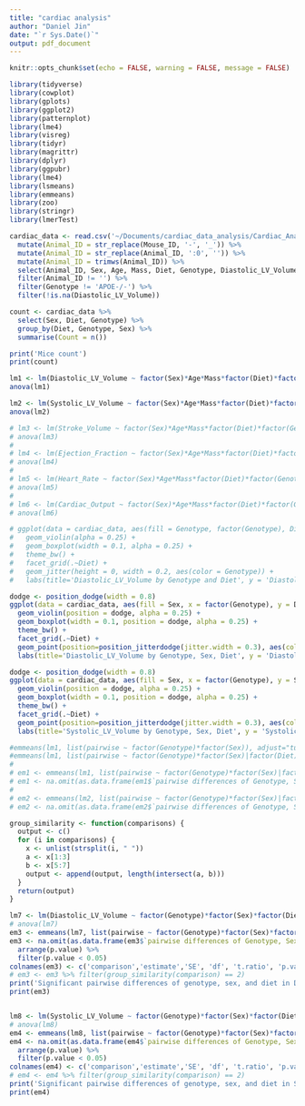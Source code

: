 ```yaml
---
title: "cardiac analysis"
author: "Daniel Jin"
date: "`r Sys.Date()`"
output: pdf_document
---
```


```r
knitr::opts_chunk$set(echo = FALSE, warning = FALSE, message = FALSE)

library(tidyverse)
library(cowplot)
library(gplots)
library(ggplot2)
library(patternplot)
library(lme4)
library(visreg)
library(tidyr)
library(magrittr) 
library(dplyr)
library(ggpubr)
library(lme4)
library(lsmeans)
library(emmeans)
library(zoo)
library(stringr)
library(lmerTest)

cardiac_data <- read.csv('~/Documents/cardiac_data_analysis/Cardiac_Analysis_072522.csv') %>% 
  mutate(Animal_ID = str_replace(Mouse_ID, '-', '_')) %>%
  mutate(Animal_ID = str_replace(Animal_ID, ':0', '')) %>%
  mutate(Animal_ID = trimws(Animal_ID)) %>%
  select(Animal_ID, Sex, Age, Mass, Diet, Genotype, Diastolic_LV_Volume, Systolic_LV_Volume, Stroke_Volume, Ejection_Fraction, Heart_Rate, Cardiac_Output) %>%
  filter(Animal_ID != '') %>%
  filter(Genotype != 'APOE-/-') %>%
  filter(!is.na(Diastolic_LV_Volume))

count <- cardiac_data %>%
  select(Sex, Diet, Genotype) %>%
  group_by(Diet, Genotype, Sex) %>%
  summarise(Count = n())

```

```r

print('Mice count')
print(count)

lm1 <- lm(Diastolic_LV_Volume ~ factor(Sex)*Age*Mass*factor(Diet)*factor(Genotype), cardiac_data)
anova(lm1)

lm2 <- lm(Systolic_LV_Volume ~ factor(Sex)*Age*Mass*factor(Diet)*factor(Genotype), cardiac_data)
anova(lm2)

# lm3 <- lm(Stroke_Volume ~ factor(Sex)*Age*Mass*factor(Diet)*factor(Genotype), cardiac_data)
# anova(lm3)
# 
# lm4 <- lm(Ejection_Fraction ~ factor(Sex)*Age*Mass*factor(Diet)*factor(Genotype), cardiac_data)
# anova(lm4)
# 
# lm5 <- lm(Heart_Rate ~ factor(Sex)*Age*Mass*factor(Diet)*factor(Genotype), cardiac_data)
# anova(lm5)
# 
# lm6 <- lm(Cardiac_Output ~ factor(Sex)*Age*Mass*factor(Diet)*factor(Genotype), cardiac_data)
# anova(lm6)

# ggplot(data = cardiac_data, aes(fill = Genotype, factor(Genotype), Diastolic_LV_Volume)) +
#   geom_violin(alpha = 0.25) +
#   geom_boxplot(width = 0.1, alpha = 0.25) +
#   theme_bw() +
#   facet_grid(.~Diet) + 
#   geom_jitter(height = 0, width = 0.2, aes(color = Genotype)) +
#   labs(title='Diastolic_LV_Volume by Genotype and Diet', y = 'Diastolic_LV_Volume', x='Genotype')

dodge <- position_dodge(width = 0.8)
ggplot(data = cardiac_data, aes(fill = Sex, x = factor(Genotype), y = Diastolic_LV_Volume)) +
  geom_violin(position = dodge, alpha = 0.25) +
  geom_boxplot(width = 0.1, position = dodge, alpha = 0.25) +
  theme_bw() +
  facet_grid(.~Diet) + 
  geom_point(position=position_jitterdodge(jitter.width = 0.3), aes(color = Sex)) +
  labs(title='Diastolic_LV_Volume by Genotype, Sex, Diet', y = 'Diastolic_LV_Volume', x='Genotype')

dodge <- position_dodge(width = 0.8)
ggplot(data = cardiac_data, aes(fill = Sex, x = factor(Genotype), y = Systolic_LV_Volume)) +
  geom_violin(position = dodge, alpha = 0.25) +
  geom_boxplot(width = 0.1, position = dodge, alpha = 0.25) +
  theme_bw() +
  facet_grid(.~Diet) + 
  geom_point(position=position_jitterdodge(jitter.width = 0.3), aes(color = Sex)) +
  labs(title='Systolic_LV_Volume by Genotype, Sex, Diet', y = 'Systolic_LV_Volume', x='Genotype')

```

```r

#emmeans(lm1, list(pairwise ~ factor(Genotype)*factor(Sex)), adjust="tukey")
#emmeans(lm1, list(pairwise ~ factor(Genotype)*factor(Sex)|factor(Diet)), adjust="tukey")
# 
# em1 <- emmeans(lm1, list(pairwise ~ factor(Genotype)*factor(Sex)|factor(Diet)), adjust="tukey")
# em1 <- na.omit(as.data.frame(em1$`pairwise differences of Genotype, Sex | Diet`)) %>% arrange(p.value)
# 
# em2 <- emmeans(lm2, list(pairwise ~ factor(Genotype)*factor(Sex)|factor(Diet)), adjust="tukey")
# em2 <- na.omit(as.data.frame(em2$`pairwise differences of Genotype, Sex | Diet`)) %>% arrange(p.value)

group_similarity <- function(comparisons) {
  output <- c()
  for (i in comparisons) {
    x <- unlist(strsplit(i, " "))
    a <- x[1:3]
    b <- x[5:7]
    output <- append(output, length(intersect(a, b)))
  }
  return(output)
}

lm7 <- lm(Diastolic_LV_Volume ~ factor(Genotype)*factor(Sex)*factor(Diet), cardiac_data)
# anova(lm7)
em3 <- emmeans(lm7, list(pairwise ~ factor(Genotype)*factor(Sex)*factor(Diet)), adjust="tukey")
em3 <- na.omit(as.data.frame(em3$`pairwise differences of Genotype, Sex, Diet`)) %>% 
  arrange(p.value) %>% 
  filter(p.value < 0.05) 
colnames(em3) <- c('comparison','estimate','SE', 'df', 't.ratio', 'p.value')
# em3 <- em3 %>% filter(group_similarity(comparison) == 2)
print('Significant pairwise differences of genotype, sex, and diet in Diastolic_LV_Volume')
print(em3)


lm8 <- lm(Systolic_LV_Volume ~ factor(Genotype)*factor(Sex)*factor(Diet), cardiac_data)
# anova(lm8)
em4 <- emmeans(lm8, list(pairwise ~ factor(Genotype)*factor(Sex)*factor(Diet)), adjust="tukey")
em4 <- na.omit(as.data.frame(em4$`pairwise differences of Genotype, Sex, Diet`)) %>% 
  arrange(p.value) %>% 
  filter(p.value < 0.05)
colnames(em4) <- c('comparison','estimate','SE', 'df', 't.ratio', 'p.value')
# em4 <- em4 %>% filter(group_similarity(comparison) == 2)
print('Significant pairwise differences of genotype, sex, and diet in Systolic_LV_Volume')
print(em4)

```
